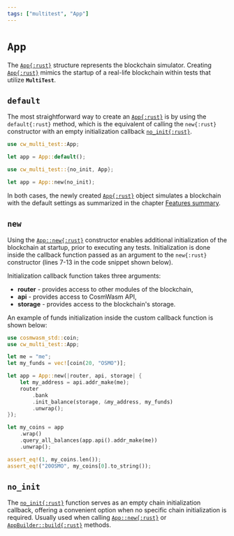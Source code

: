 ```yaml
---
tags: ["multitest", "App"]
---
```


[App]: https://docs.rs/cw-multi-test/latest/cw_multi_test/struct.App.html
[new]: https://docs.rs/cw-multi-test/latest/cw_multi_test/struct.App.html#method.new
[build]: https://docs.rs/cw-multi-test/latest/cw_multi_test/struct.AppBuilder.html#method.build
[no_init]: https://docs.rs/cw-multi-test/latest/cw_multi_test/fn.no_init.html

# `App`

The [`App{:rust}`][App] structure represents the blockchain simulator. Creating [`App{:rust}`][App]
mimics the startup of a real-life blockchain within tests that utilize **`MultiTest`**.

## `default`

The most straightforward way to create an [`App{:rust}`][App] is by using the `default{:rust}`
method, which is the equivalent of calling the `new{:rust}` constructor with an empty initialization
callback [`no_init{:rust}`][no_init].

```rust showLineNumbers {3} copy /default/
use cw_multi_test::App;

let app = App::default();
```

```rust showLineNumbers {3} copy /new/
use cw_multi_test::{no_init, App};

let app = App::new(no_init);
```

In both cases, the newly created [`App{:rust}`][App] object simulates a blockchain with the default
settings as summarized in the chapter [Features summary](features#features-summary).

## `new`

Using the [`App::new{:rust}`][new] constructor enables additional initialization of the blockchain
at startup, prior to executing any tests. Initialization is done inside the callback function passed
as an argument to the `new{:rust}` constructor (lines 7-13 in the code snippet shown below).

Initialization callback function takes three arguments:

- **router** - provides access to other modules of the blockchain,
- **api** - provides access to CosmWasm API,
- **storage** - provides access to the blockchain's storage.

An example of funds initialization inside the custom callback function is shown below:

```rust showLineNumbers {7-13} copy /router, api, storage/
use cosmwasm_std::coin;
use cw_multi_test::App;

let me = "me";
let my_funds = vec![coin(20, "OSMO")];

let app = App::new(|router, api, storage| {
    let my_address = api.addr_make(me);
    router
        .bank
        .init_balance(storage, &my_address, my_funds)
        .unwrap();
});

let my_coins = app
    .wrap()
    .query_all_balances(app.api().addr_make(me))
    .unwrap();

assert_eq!(1, my_coins.len());
assert_eq!("20OSMO", my_coins[0].to_string());
```

## `no_init`

The [`no_init{:rust}`][no_init] function serves as an empty chain initialization callback, offering
a convenient option when no specific chain initialization is required. Usually used when calling
[`App::new{:rust}`][new] or [`AppBuilder::build{:rust}`][build] methods.
